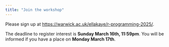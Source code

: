 ```yaml
---
title: "Join the workshop"
---
```


Please sign up at <https://warwick.ac.uk/ellakaye/r-programming-2025/>.

The deadline to register interest is **Sunday March 16th, 11:59pm**. You will be informed if you have a place on **Monday March 17th**.
